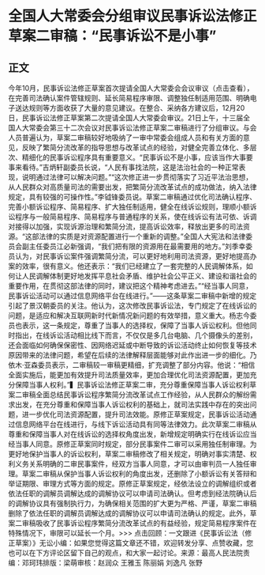 # 全国人大常委会分组审议民事诉讼法修正草案二审稿：“民事诉讼不是小事”
## 正文
今年10月，民事诉讼法修正草案首次提请全国人大常委会会议审议（点击查看），在完善司法确认案件管辖规则、延长简易程序审限、调整独任制适用范围、明确电子送达规则等方面收获了大量的意见建议。在整合、采纳各方建议后，12月20日，民事诉讼法修正草案第二次提请全国人大常委会审议。21日上午，十三届全国人大常委会第三十二次会议对民事诉讼法修正草案二审稿进行了分组审议。与会人员普遍认为，草案二审稿较好地吸纳了一审中常委会组成人员和有关方面的意见，反映了繁简分流改革的指导思想与改革试点的经验，对健全完善立体化、多层次、精细化的民事诉讼程序具有重要意义。“民事诉讼不是小事，应该当作大事要事来看待。”吉炳轩副委员长说，“人民有事找法院，这是法治社会的一种正常表现，说明通过法律可以解决问题。”“这次修正进一步贯彻落实了习近平法治思想，从人民群众对高质量司法的需要出发，把繁简分流改革试点的成功做法，纳入法律规定，具有较强的可操作性。”李钺锋委员说。草案二审稿通过优化司法确认程序、完善小额诉讼程序、简易程序、扩大独任制适用，健全在线诉讼规则，理顺小额诉讼程序与一般简易程序、简易程序与普通程序的关系，使在线诉讼有法可依、诉调对接得以加强，实现诉源治理和繁简分流，提高诉讼效率，释放出更多的司法资源。“这部法律的实质是对资源配置进行一个重新的调整。”全国人大宪法和法律委员会副主任委员江必新强调，“我们把有限的资源用在最需要用的地方。”刘季幸委员认为，对民事诉讼案件强调繁简分流，可以更好地利用司法资源，更好地提高办案的效率，很有意义。他还表示：“我们已经建立了一套完整的人民调解体系，如何让人民调解体制更好地发挥平息社会矛盾、维护社会公平正义、建设和谐社会的重要作用，在贯彻这部法律的同时，建议把这个精神考虑进去。”“经当事人同意，民事诉讼活动可以通过信息网络平台在线进行。”——这条草案二审稿中新增的规定引起了景汉朝委员的关注。他认为，这次修改民事诉讼法，专门规定了在线诉讼的问题，是适应和解决互联网新时代新情况新问题的有效举措，意义重大。杨志今委员也表示，这一条规定，尊重了当事人的选择权，保障了当事人诉讼权利。但他同时指出，在线诉讼活动相比线下而言，不仅仅是多几台电脑、几个摄像头的差别，还会面临如何确保保密性、因网络迟延或中断导致的诉讼活动终止如何恢复等技术原因带来的法律问题，希望在后续的法律解释层面能够对此作出进一步的细化。乃依木·亚森委员表示，二审稿较一审稿更精细，扩充调整了部分内容。他说：“相信全面实施后，能更加有效提升司法质量效率，更加合理优化司法资源配置，更加充分保障当事人权利。”▍民事诉讼法修正草案二审，充分尊重保障当事人诉讼权利草案二审稿全面总结民事诉讼程序繁简分流改革试点工作经验，从人民群众的解纷需求出发，在充分尊重和保障当事人诉讼权利的基础上，就司法实践中存在的突出问题，进一步优化司法资源配置，提升司法效能。原修正草案规定，民事诉讼活动通过信息网络平台在线进行，与线下诉讼活动具有同等法律效力。此次草案二审稿从尊重和保障当事人对在线诉讼的选择权角度出发，新增规定明确实行在线诉讼应当经当事人同意。原修正草案同时规定，部分民事案件二审可以采用独任制审理。为更好地保护当事人的诉讼权利，草案二审稿修改了相关规定，明确对事实清楚、权利义务关系明确的二审民事案件，经双方当事人同意，才可以由审判员一人独任审理。草案二审稿从保护当事人诉讼权利的角度出发，还删除了小额诉讼有关答辩和举证期限、审理方式等方面的规定。原修正草案规定，经依法设立的调解组织或者依法任职的调解员调解达成的调解协议可以申请司法确认。但考虑到经法院确认后的调解协议具有强制执行力，为确保相关范围的扩大更为严格、严谨，草案二审稿删除了依法任职的调解员调解达成的调解协议可以申请司法确认的规定。此外，草案二审稿吸收了民事诉讼程序繁简分流改革试点的有益经验，规定简易程序案件在特殊情况下，审限可以延长一个月。>>> 点击回顾：一文跟进《民事诉讼法（修正草案）》无讼小编：如果您觉得这篇文章还不错，欢迎转发分享、点赞收藏，您也可以在下方评论区留下自己的观点，和大家一起讨论。来源：最高人民法院责编：邓珂玮排版：梁萌审核：赵润众 王雅玉 陈丽娟 刘逸凡 张野
